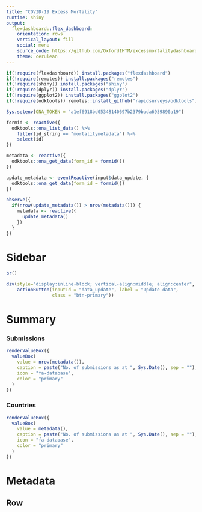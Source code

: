```yaml
---
title: "COVID-19 Excess Mortality"
runtime: shiny
output: 
  flexdashboard::flex_dashboard:
    orientation: rows
    vertical_layout: fill
    social: menu
    source_code: https://github.com/OxfordIHTM/excessmortalitydashboard
    theme: cerulean
---
```


```r
if(!require(flexdashboard)) install.packages("flexdashboard")
if(!require(remotes)) install.packages("remotes")
if(!require(shiny)) install.packages("shiny")
if(!require(dplyr)) install.packages("dplyr")
if(!require(ggplot2)) install.packages("ggplot2")
if(!require(odktools)) remotes::install_github("rapidsurveys/odktools")

Sys.setenv(ONA_TOKEN = "a1ef6918bd05348140697b2379bada6939890a19")

formid <- reactive({
  odktools::ona_list_data() %>%
    filter(id_string == "mortalitymetadata") %>%
    select(id)
})

metadata <- reactive({
  odktools::ona_get_data(form_id = formid())
})

update_metadata <- eventReactive(input$data_update, {
  odktools::ona_get_data(form_id = formid())
})

observe({
  if(nrow(update_metadata()) > nrow(metadata())) {
    metadata <- reactive({
      update_metadata()
    })
  }
})
```

Sidebar {.sidebar}
================================================================================

```r
br()

div(style="display:inline-block; vertical-align:middle; align:center",            
    actionButton(inputId = "data_update", label = "Update data",
                 class = "btn-primary"))
```

Summary
================================================================================

### Submissions {.value-box}

```r
renderValueBox({
  valueBox(
    value = nrow(metadata()),
    caption = paste("No. of submissions as at ", Sys.Date(), sep = ""),
    icon = "fa-database",
    color = "primary"
  )
})
```

### Countries {.value-box}

```r
renderValueBox({
  valueBox(
    value = metadata(),
    caption = paste("No. of submissions as at ", Sys.Date(), sep = ""),
    icon = "fa-database",
    color = "primary"
  )
})
```


Metadata
================================================================================

Row
--------------------------------------------------------------------------------
